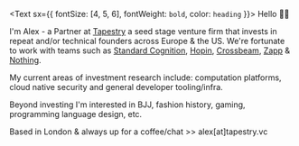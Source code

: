 <Text sx={{ fontSize: [4, 5, 6], fontWeight: `bold`, color: `heading` }}>
  Hello 👋🏻
</Text>

I'm Alex - a Partner at [Tapestry](https://tapestry.vc/) a seed stage venture firm that invests in repeat and/or technical founders across Europe & the US. We're fortunate to work with teams such as [Standard Cognition](https://standard.ai/), [Hopin](https://hopin.com/), [Crossbeam](https://www.crossbeam.com/), [Zapp](https://tryzapp.com/) & [Nothing](https://nothing.tech/).

My current areas of investment research include: computation platforms, cloud native security and general developer tooling/infra.

Beyond investing I'm interested in BJJ, fashion history, gaming, programming language design, etc.

Based in London & always up for a coffee/chat >> alex[at]tapestry.vc

